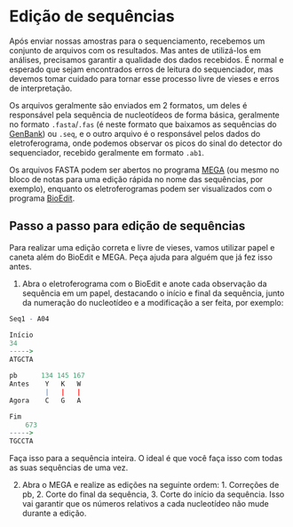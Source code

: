 # Edição de sequências

Após enviar nossas amostras para o sequenciamento, recebemos um conjunto de arquivos com os resultados. Mas antes de utilizá-los em análises, precisamos garantir a qualidade dos dados recebidos. É normal e esperado que sejam encontrados erros de leitura do sequenciador, mas devemos tomar cuidado para tornar esse processo livre de vieses e erros de interpretação.

Os arquivos geralmente são enviados em 2 formatos, um deles é responsável pela sequência de nucleotídeos de forma básica, geralmente no formato `.fasta`/`.fas` (é neste formato que baixamos as sequências do [GenBank](genbank-e-bancos-geneticos.qmd)) ou `.seq`, e o outro arquivo é o responsável pelos dados do eletroferograma, onde podemos observar os picos do sinal do detector do sequenciador, recebido geralmente em formato `.ab1`.

Os arquivos FASTA podem ser abertos no programa [MEGA](mega.qmd) (ou mesmo no bloco de notas para uma edição rápida no nome das sequências, por exemplo), enquanto os eletroferogramas podem ser visualizados com o programa [BioEdit](bioedit.qmd).

## Passo a passo para edição de sequências

Para realizar uma edição correta e livre de vieses, vamos utilizar papel e caneta além do BioEdit e MEGA. Peça ajuda para alguém que já fez isso antes.

1.  Abra o eletroferograma com o BioEdit e anote cada observação da sequência em um papel, destacando o início e final da sequência, junto da numeração do nucleotídeo e a modificação a ser feita, por exemplo:

```r
Seq1 - A04

Início 
34
----->
ATGCTA

pb      134 145 167
Antes    Y   K   W
         |   |   |
Agora    C   G   A

Fim
    673 
----->
TGCCTA
```

Faça isso para a sequência inteira. O ideal é que você faça isso com todas as suas sequências de uma vez.

2.  Abra o MEGA e realize as edições na seguinte ordem: 1. Correções de pb, 2. Corte do final da sequência, 3. Corte do início da sequência. Isso vai garantir que os números relativos a cada nucleotídeo não mude durante a edição.
